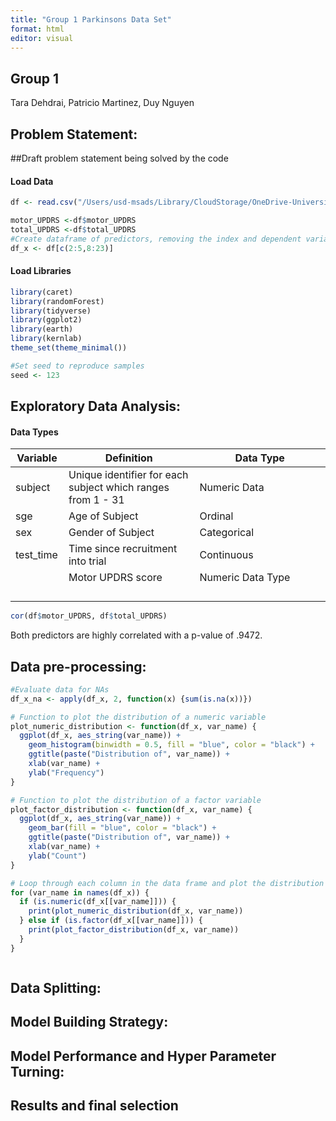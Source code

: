 ```yaml
---
title: "Group 1 Parkinsons Data Set"
format: html
editor: visual
---
```


## Group 1

Tara Dehdrai, Patricio Martinez, Duy Nguyen

## Problem Statement:

##Draft problem statement being solved by the code

#### Load Data

```r
df <- read.csv("/Users/usd-msads/Library/CloudStorage/OneDrive-UniversityofSanDiego/ADS-503/ParkinsonsPredictor_ADS503/parkinsons_updrs.data.csv")

motor_UPDRS <-df$motor_UPDRS
total_UPDRS <-df$total_UPDRS
#Create dataframe of predictors, removing the index and dependent variables
df_x <- df[c(2:5,8:23)]
```

#### Load Libraries

```r
library(caret)
library(randomForest)
library(tidyverse)
library(ggplot2)
library(earth)
library(kernlab)
theme_set(theme_minimal())

#Set seed to reproduce samples
seed <- 123
```

## Exploratory Data Analysis:

#### Data Types

| Variable  | Definition                                                  | Data Type         |
|------------|------------------------------|------------------------------|
| subject   | Unique identifier for each subject which ranges from 1 - 31 | Numeric Data      |
| sge       | Age of Subject                                              | Ordinal           |
| sex       | Gender of Subject                                           | Categorical       |
| test_time | Time since recruitment into trial                           | Continuous        |
|           | Motor UPDRS score                                           | Numeric Data Type |
|           |                                                             |                   |
|           |                                                             |                   |
|           |                                                             |                   |
|           |                                                             |                   |

```r

cor(df$motor_UPDRS, df$total_UPDRS)
```

Both predictors are highly correlated with a p-value of .9472.

## Data pre-processing:

```r

#Evaluate data for NAs
df_x_na <- apply(df_x, 2, function(x) {sum(is.na(x))})

# Function to plot the distribution of a numeric variable
plot_numeric_distribution <- function(df_x, var_name) {
  ggplot(df_x, aes_string(var_name)) +
    geom_histogram(binwidth = 0.5, fill = "blue", color = "black") +
    ggtitle(paste("Distribution of", var_name)) +
    xlab(var_name) +
    ylab("Frequency")
}

# Function to plot the distribution of a factor variable
plot_factor_distribution <- function(df_x, var_name) {
  ggplot(df_x, aes_string(var_name)) +
    geom_bar(fill = "blue", color = "black") +
    ggtitle(paste("Distribution of", var_name)) +
    xlab(var_name) +
    ylab("Count")
}

# Loop through each column in the data frame and plot the distribution
for (var_name in names(df_x)) {
  if (is.numeric(df_x[[var_name]])) {
    print(plot_numeric_distribution(df_x, var_name))
  } else if (is.factor(df_x[[var_name]])) {
    print(plot_factor_distribution(df_x, var_name))
  }
}
```

```r
```

## Data Splitting:

## Model Building Strategy:

## Model Performance and Hyper Parameter Turning:

## Results and final selection
